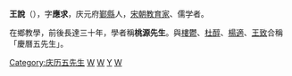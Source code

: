 '''王說'''（{{bd|？||？||}}），字'''應求'''，庆元府[[鄞縣|鄞縣]]人，[[宋朝|宋朝]][[教育家|教育家]]、儒学者。

在鄉教學，前後長達三十年，學者稱'''桃源先生'''。與[[樓鬱|樓鬱]]、[[杜醇|杜醇]]、[[楊適|楊適]]、[[王致|王致]]合稱「慶曆五先生」。

{{慶曆五先生}}
[[Category:庆历五先生|Category:庆历五先生]]
[[Category:宋朝教育家|W]]
[[Category:宋朝理學家|W]]
[[Category:王姓|Y]]
[[Category:鄞县人|W]]